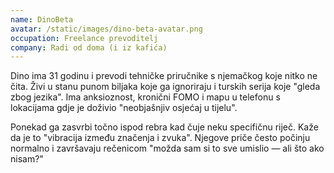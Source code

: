 ```yaml
---
name: DinoBeta
avatar: /static/images/dino-beta-avatar.png
occupation: Freelance prevoditelj
company: Radi od doma (i iz kafića)
---
```


Dino ima 31 godinu i prevodi tehničke priručnike s njemačkog koje nitko ne čita. Živi u stanu punom biljaka koje ga ignoriraju i turskih serija koje "gleda zbog jezika". Ima anksioznost, kronični FOMO i mapu u telefonu s lokacijama gdje je doživio "neobjašnjiv osjećaj u tijelu".

Ponekad ga zasvrbi točno ispod rebra kad čuje neku specifičnu riječ. Kaže da je to "vibracija između značenja i zvuka". Njegove priče često počinju normalno i završavaju rečenicom "možda sam si to sve umislio — ali što ako nisam?"

